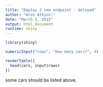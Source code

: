 ```yaml
---
title: "Deploy 2 new endpoint - delayed"
author: "Aron Atkins!"
date: "March 2, 2015"
output: html_document
runtime: shiny
---
```


```r
library(shiny)

numericInput("rows", "How many cars?", 4)

renderTable({
  head(cars, input$rows)
})
```

some cars should be listed above.
